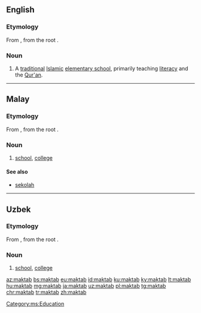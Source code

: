 ==English==

===Etymology===
From {{etyl|ar|en}} {{m|ar|مَكْتَب}}, from the root {{ar-root|ك|ت|ب}}.

===Noun===
{{en-noun}}

# A [[traditional]] [[Islamic]] [[elementary school]], primarily teaching [[literacy]] and the [[Qur'an]].

----

==Malay==

===Etymology===
From {{etyl|ar|ms}} {{m|ar|مَكْتَب}}, from the root {{ar-root|ك|ت|ب}}.

===Noun===
{{ms-noun|j=مکتب}}

# [[school]], [[college]]

====See also====
* [[sekolah]]

[[Category:ms:Education]]

----

==Uzbek==

===Etymology===
From {{etyl|ar|uz}} {{m|ar|مَكْتَب}}, from the root {{ar-root|ك|ت|ب}}.

===Noun===
{{uz-noun}}

# [[school]], [[college]]

[[az:maktab]]
[[bs:maktab]]
[[eu:maktab]]
[[id:maktab]]
[[ku:maktab]]
[[ky:maktab]]
[[lt:maktab]]
[[hu:maktab]]
[[mg:maktab]]
[[ja:maktab]]
[[uz:maktab]]
[[pl:maktab]]
[[tg:maktab]]
[[chr:maktab]]
[[tr:maktab]]
[[zh:maktab]]